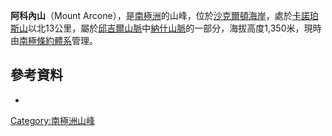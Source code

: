 {{coord|81|43|S|161|2|E|display=title}}

'''阿科內山'''（Mount Arcone），是[[南極洲|南極洲]]的山峰，位於[[沙克爾頓海岸|沙克爾頓海岸]]，處於[[卡諾珀斯山|卡諾珀斯山]]以北13公里，屬於[[邱吉爾山脈|邱吉爾山脈]]中[[納什山脈|納什山脈]]的一部分，海拔高度1,350米，現時由[[南極條約體系|南極條約體系]]管理。

==參考資料==
*{{usgs-gazetteer}}

[[Category:南極洲山峰|Category:南極洲山峰]]


{{ShackletonCoast-geo-stub}}